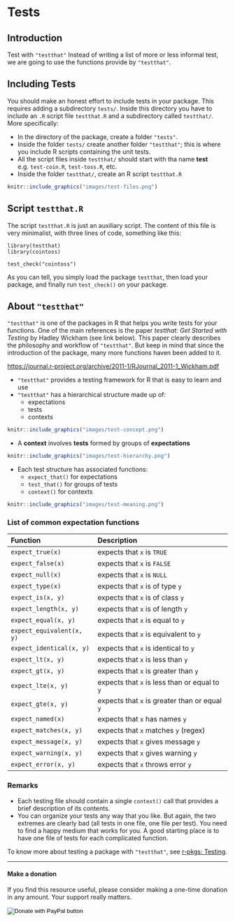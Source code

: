 # Tests {#tests}

## Introduction

Test with `"testthat"`
Instead of writing a list of more or less informal test, we are going to use 
the functions provide by `"testthat"`. 


## Including Tests

You should make an honest effort to include tests in your package. This requires adding a subdirectory `tests/`. Inside this directory you have to include an `.R` script file `testthat.R` and a subdirectory called `testthat/`. More specifically:

- In the directory of the package, create a folder `"tests"`.
- Inside the folder `tests/` create another folder `"testthat"`; this is where 
you include R scripts containing the unit tests.
- All the script files inside `testthat/` should start with tha name __test__
e.g. `test-coin.R`, `test-toss.R`, etc.
- Inside the folder `testthat/`, create an R script `testthat.R`

```r
knitr::include_graphics("images/test-files.png")
```



## Script `testthat.R`

The script `testthat.R` is just an auxiliary script. The content of this file is very minimalist, with three lines of code, something like this: 

```
library(testthat)
library(cointoss)

test_check("cointoss")
```

As you can tell, you simply load the package `testthat`, then load your package, and finally run `test_check()` on your package.


## About `"testthat"`

`"testthat"` is one of the packages in R that helps you write tests for your functions. One of the main references is the paper _testthat: Get Started with Testing_ by Hadley Wickham (see link below). This paper clearly describes the philosophy and workflow of `"testthat"`. But keep in mind that since the introduction of the package, many more functions haven been added to it.

[https://journal.r-project.org/archive/2011-1/RJournal_2011-1_Wickham.pdf](https://journal.r-project.org/archive/2011-1/RJournal_2011-1_Wickham.pdf)

- `"testthat"` provides a testing framework for R that is easy to learn and use
- `"testthat"` has a hierarchical structure made up of:
    + expectations
    + tests
    + contexts

```r
knitr::include_graphics("images/test-concept.png")
```

- A __context__ involves __tests__ formed by groups of __expectations__

```r
knitr::include_graphics("images/test-hierarchy.png")
```

- Each test structure has associated functions:
    + `expect_that()` for expectations
    + `test_that()` for groups of tests
    + `context()` for contexts

```r
knitr::include_graphics("images/test-meaning.png")
```


### List of common expectation functions

| Function                  | Description                             |
|:--------------------------|:----------------------------------------|
| `expect_true(x)`          | expects that `x` is `TRUE`              |
| `expect_false(x)`         | expects that `x` is `FALSE`             |
| `expect_null(x)`          | expects that `x` is `NULL`              |
| `expect_type(x)`          | expects that `x` is of type `y`         |
| `expect_is(x, y)`         | expects that `x` is of class `y`        |
| `expect_length(x, y)`     | expects that `x` is of length `y`       |
| `expect_equal(x, y)`      | expects that `x` is equal to `y`        |
| `expect_equivalent(x, y)` | expects that `x` is equivalent to `y`   |
| `expect_identical(x, y)`  | expects that `x` is identical to `y`    |
| `expect_lt(x, y)`         | expects that `x` is less than `y`       |
| `expect_gt(x, y)`         | expects that `x` is greater than `y`    |
| `expect_lte(x, y)`        | expects that `x` is less than or equal to `y` |
| `expect_gte(x, y)`        | expects that `x` is greater than or equal `y` |
| `expect_named(x)`         | expects that `x` has names `y`          |
| `expect_matches(x, y)`    | expects that `x` matches `y` (regex)    |
| `expect_message(x, y)`    | expects that `x` gives message `y`      |
| `expect_warning(x, y)`    | expects that `x` gives warning `y`      |
| `expect_error(x, y)`      | expects that `x` throws error `y`       |


### Remarks

- Each testing file should contain a single `context()` call that provides a brief description of its contents.
- You can organize your tests any way that you like. But again, the two extremes are clearly bad (all tests in one file, one file per test). You need to find a happy medium that works for you. A good starting place is to have one file of tests for each complicated function.


To know more about testing a package with `"testthat"`, see 
<a href="http://r-pkgs.had.co.nz/tests.html" target="_blank">r-pkgs: Testing</a>.


-----

#### Make a donation {-}

If you find this resource useful, please consider making a one-time donation in any amount. Your support really matters.

<form action="https://www.paypal.com/cgi-bin/webscr" method="post" target="_top">
<input type="hidden" name="cmd" value="_donations" />
<input type="hidden" name="business" value="ZF6U7K5MW25W2" />
<input type="hidden" name="currency_code" value="USD" />
<input type="image" src="https://www.paypalobjects.com/en_US/i/btn/btn_donateCC_LG.gif" border="0" name="submit" title="PayPal - The safer, easier way to pay online!" alt="Donate with PayPal button" />
<img alt="" border="0" src="https://www.paypal.com/en_US/i/scr/pixel.gif" width="1" height="1" />
</form>
